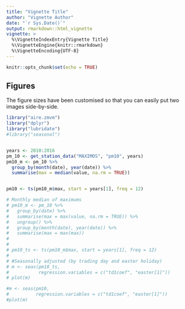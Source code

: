 ```yaml
---
title: "Vignette Title"
author: "Vignette Author"
date: "`r Sys.Date()`"
output: rmarkdown::html_vignette
vignette: >
  %\VignetteIndexEntry{Vignette Title}
  %\VignetteEngine{knitr::rmarkdown}
  %\VignetteEncoding{UTF-8}
---
```



```r
knitr::opts_chunk$set(echo = TRUE)
```

## Figures

The figure sizes have been customised so that you can easily put two images side-by-side. 

```r
library("aire.zmvm")
library("dplyr")
library("lubridate")
#library("seasonal")


years <- 2010:2016
pm_10 <- get_station_data("MAXIMOS", "pm10", years) 
pm10_m <- pm_10 %>%
  group_by(month(date), year(date)) %>%
  summarise(max = median(value, na.rm = TRUE))


pm10 <- ts(pm10_m$max, start = years[1], freq = 12)

# Monthly median of maximums
# pm10_m <- pm_10 %>%
#   group_by(date) %>%
#   summarise(max = max(value, na.rm = TRUE)) %>%
#   ungroup() %>%
#   group_by(month(date), year(date)) %>%
#   summarise(max = max(max))
# 
# 
# pm10_ts <- ts(pm10_m$max, start = years[1], freq = 12)
# 
# #Seasonally adjusted (by trading day and easter holiday)
# m <- seas(pm10_ts,
#           regression.variables = c("td1coef", "easter[1]"))
# plot(m)

#m <- seas(pm10,
#          regression.variables = c("td1coef", "easter[1]"))
#plot(m)
```

